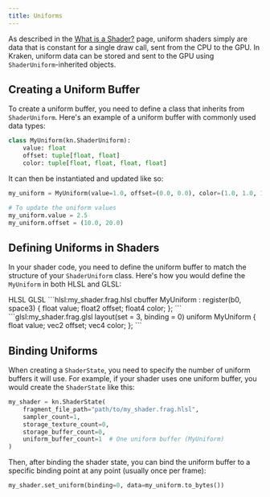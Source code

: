 ```yaml
---
title: Uniforms
---
```


As described in the [What is a Shader?](./what-is-a-shader/) page, uniform shaders simply are data that is constant for a single draw call, sent from the CPU to the GPU.
In Kraken, uniform data can be stored and sent to the GPU using `ShaderUniform`-inherited objects.

## Creating a Uniform Buffer

To create a uniform buffer, you need to define a class that inherits from `ShaderUniform`.
Here's an example of a uniform buffer with commonly used data types:
```py
class MyUniform(kn.ShaderUniform):
    value: float
    offset: tuple[float, float]
    color: tuple[float, float, float, float]
```
It can then be instantiated and updated like so:
```py
my_uniform = MyUniform(value=1.0, offset=(0.0, 0.0), color=(1.0, 1.0, 1.0, 1.0))

# To update the uniform values
my_uniform.value = 2.5
my_uniform.offset = (10.0, 20.0)
```

## Defining Uniforms in Shaders

In your shader code, you need to define the uniform buffer to match the structure of your `ShaderUniform` class.
Here's how you would define the `MyUniform` in both HLSL and GLSL:

<Tabs defaultValue="hlsl">
    <TabsList>
        <TabsTrigger value="hlsl">HLSL</TabsTrigger>
        <TabsTrigger value="glsl">GLSL</TabsTrigger>
    </TabsList>
    <TabsContent value="hlsl">
    ```hlsl:my_shader.frag.hlsl
    cbuffer MyUniform : register(b0, space3) {
        float value;
        float2 offset;
        float4 color;
    };
    ```
    </TabsContent>
    <TabsContent value="glsl">
    ```glsl:my_shader.frag.glsl
    layout(set = 3, binding = 0) uniform MyUniform {
        float value;
        vec2 offset;
        vec4 color;
    };
    ```
    </TabsContent>
</Tabs>

## Binding Uniforms

When creating a `ShaderState`, you need to specify the number of uniform buffers it will use.
For example, if your shader uses one uniform buffer, you would create the `ShaderState` like this:
```py
my_shader = kn.ShaderState(
    fragment_file_path="path/to/my_shader.frag.hlsl",
    sampler_count=1,
    storage_texture_count=0,
    storage_buffer_count=0,
    uniform_buffer_count=1  # One uniform buffer (MyUniform)
)
```

Then, after binding the shader state, you can bind the uniform buffer to a specific binding point at any point (usually once per frame):
```py
my_shader.set_uniform(binding=0, data=my_uniform.to_bytes())
```